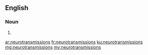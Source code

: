 ==English==

===Noun===
{{head|en|plural}}

# {{plural of|neurotransmission|lang=en}}

[[ar:neurotransmissions]]
[[fr:neurotransmissions]]
[[ku:neurotransmissions]]
[[mg:neurotransmissions]]
[[my:neurotransmissions]]